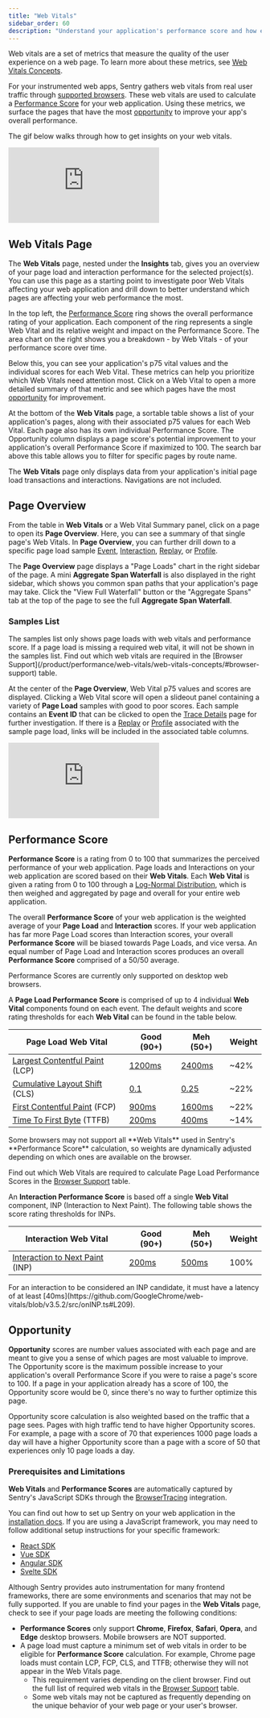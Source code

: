 ```yaml
---
title: "Web Vitals"
sidebar_order: 60
description: "Understand your application's performance score and how each web vital contributes to it. Drill in to explore opportunities to improve your app's overall performance."
---
```


<Include name="feature-available-for-plan-business.mdx" />

Web vitals are a set of metrics that measure the quality of the user experience on a web page. To learn more about these metrics, see [Web Vitals Concepts](/product/insights/web-vitals/web-vitals-concepts/).

For your instrumented web apps, Sentry gathers web vitals from real user traffic through [supported browsers](web-vitals-concepts/#browser-support). These web vitals are used to calculate a [Performance Score](#performance-score) for your web application. Using these metrics, we surface the pages that have the most [opportunity](#opportunity) to improve your app's overall performance.

The gif below walks through how to get insights on your web vitals.

<div style={{"height":"0px","paddingBottom":"calc(56.9796% + 41px)","position":"relative"}}>
  <iframe
    src="https://demo.arcade.software/pSDa9dkXo1yB4HIuGVuz?embed"
    frameborder="0"
    loading="lazy"
    webkitallowfullscreen
    mozallowfullscreen
    allowfullscreen
    style={{"colorScheme":"light","height":"100%","left":"0px","position":"absolute","top":"0px","width":"100%"}}
  ></iframe>
</div>

## Web Vitals Page

The **Web Vitals** page, nested under the **Insights** tab, gives you an overview of your page load and interaction performance for the selected project(s). You can use this page as a starting point to investigate poor Web Vitals affecting your web application and drill down to better understand which pages are affecting your web performance the most.

In the top left, the [Performance Score](#performance-score) ring shows the overall performance rating of your application. Each component of the ring represents a single Web Vital and its relative weight and impact on the Performance Score. The area chart on the right shows you a breakdown - by Web Vitals - of your performance score over time.

Below this, you can see your application's p75 vital values and the individual scores for each Web Vital. These metrics can help you prioritize which Web Vitals need attention most. Click on a Web Vital to open a more detailed summary of that metric and see which pages have the most [opportunity](#opportunity) for improvement.

At the bottom of the **Web Vitals** page, a sortable table shows a list of your application's pages, along with their associated p75 values for each Web Vital. Each page also has its own individual Performance Score. The Opportunity column displays a page score's potential improvement to your application's overall Performance Score if maximized to 100. The search bar above this table allows you to filter for specific pages by route name.

<Note>

The **Web Vitals** page only displays data from your application's initial page load transactions and interactions. Navigations are not included.

</Note>

## Page Overview

From the table in **Web Vitals** or a Web Vital Summary panel, click on a page to open its **Page Overview**. Here, you can see a summary of that single page's Web Vitals. In **Page Overview**, you can further drill down to a specific page load sample [Event](/concepts/key-terms/tracing/trace-view/), [Interaction](/product/insights/web-vitals/web-vitals-concepts/#interaction-to-next-paint-inp), [Replay](/product/explore/session-replay/), or [Profile](/product/explore/profiling/).

The **Page Overview** page displays a "Page Loads" chart in the right sidebar of the page. A mini **Aggregate Span Waterfall** is also displayed in the right sidebar, which shows you common span paths that your application's page may take. Click the "View Full Waterfall" button or the "Aggregate Spans" tab at the top of the page to see the full **Aggregate Span Waterfall**.

### Samples List

<Note>
The samples list only shows page loads with web vitals and performance score. If a page load is missing a required web vital, it will not be shown in the samples list. Find out which web vitals are required in the [Browser Support](/product/performance/web-vitals/web-vitals-concepts/#browser-support) table.
</Note>

At the center of the **Page Overview**, Web Vital p75 values and scores are displayed. Clicking a Web Vital score will open a slideout panel containing a variety of **Page Load** samples with good to poor scores. Each sample contains an **Event ID** that can be clicked to open the [Trace Details](/concepts/key-terms/tracing/trace-view/#product-walkthrough-trace-details-page) page for further investigation. If there is a [Replay](/product/session-replay/) or [Profile](/product/profiling/) associated with the sample page load, links will be included in the associated table columns.

<div style={{"height":"0px","paddingBottom":"calc(56.9796% + 41px)","position":"relative"}}>
  <iframe
    src="https://demo.arcade.software/rFtiXFfPG1CX1QcrgdSf?embed"
    frameborder="0"
    loading="lazy"
    webkitallowfullscreen
    mozallowfullscreen
    allowfullscreen
    style={{position: 'absolute', top: 0, left: 0, width: '100%', height: '100%', colorScheme: 'light'}}
  ></iframe>
</div>

## Performance Score

**Performance Score** is a rating from 0 to 100 that summarizes the perceived performance of your web application. Page loads and Interactions on your web application are scored based on their **Web Vitals**. Each **Web Vital** is given a rating from 0 to 100 through a [Log-Normal Distribution](https://www.desmos.com/calculator/o98tbeyt1t), which is then weighed and aggregated by page and overall for your entire web application.

The overall **Performance Score** of your web application is the weighted average of your **Page Load** and **Interaction** scores. If your web application has far more Page Load scores than Interaction scores, your overall **Performance Score** will be biased towards Page Loads, and vice versa. An equal number of Page Load and Interaction scores produces an overall **Performance Score** comprised of a 50/50 average.

<Note>
Performance Scores are currently only supported on desktop web browsers.
</Note>

A **Page Load Performance Score** is comprised of up to 4 individual **Web Vital** components found on each event. The default weights and score rating thresholds for each **Web Vital** can be found in the table below.

| Page Load Web Vital                                             | Good (90+)                                             | Meh (50+)                                              | Weight |
| --------------------------------------------------------------- | ------------------------------------------------------ | ------------------------------------------------------ | ------ |
| [Largest Contentful Paint](/product/insights/web-vitals/web-vitals-concepts/#largest-contentful-paint-lcp) (LCP) | [1200ms](https://www.desmos.com/calculator/ejhjazajbd) | [2400ms](https://www.desmos.com/calculator/ejhjazajbd) | ~42%   |
| [Cumulative Layout Shift](/product/insights/web-vitals/web-vitals-concepts/#cumulative-layout-shift-cls) (CLS)   | [0.1](https://www.desmos.com/calculator/irdoqfftdf)    | [0.25](https://www.desmos.com/calculator/irdoqfftdf)   | ~22%   |
| [First Contentful Paint](/product/insights/web-vitals/web-vitals-concepts/#first-contentful-paint-fcp) (FCP)     | [900ms](https://www.desmos.com/calculator/gcxbiypuuh)  | [1600ms](https://www.desmos.com/calculator/gcxbiypuuh) | ~22%   |
| [Time To First Byte](/product/insights/web-vitals/web-vitals-concepts/#time-to-first-byte-ttfb) (TTFB)           | [200ms](https://www.desmos.com/calculator/ykzahw9goi)  | [400ms](https://www.desmos.com/calculator/ykzahw9goi)  | ~14%   |

<Note>
Some browsers may not support all **Web Vitals** used in Sentry's **Performance Score** calculation, so weights are dynamically adjusted depending on which ones are available on the browser.

Find out which Web Vitals are required to calculate Page Load Performance Scores in the [Browser Support](/product/insights/web-vitals/web-vitals-concepts/#browser-support) table.
</Note>

An **Interaction Performance Score** is based off a single **Web Vital** component, INP (Interaction to Next Paint). The following table shows the score rating thresholds for INPs.

| Interaction Web Vital                                             | Good (90+)                                           | Meh (50+)                                              | Weight |
| --------------------------------------------------------------- | ------------------------------------------------------ | ------------------------------------------------------ | ------ |
| [Interaction to Next Paint](/product/insights/web-vitals/web-vitals-concepts/#interaction-to-next-paint-inp) (INP)   | [200ms](https://www.desmos.com/calculator/jaqxodpx8d)  | [500ms](https://www.desmos.com/calculator/jaqxodpx8d)  | 100%   |

<Note>
For an interaction to be considered an INP candidate, it must have a latency of at least [40ms](https://github.com/GoogleChrome/web-vitals/blob/v3.5.2/src/onINP.ts#L209).
</Note>

## Opportunity

**Opportunity** scores are number values associated with each page and are meant to give you a sense of which pages are most valuable to improve. The Opportunity score is the maximum possible increase to your application's overall Performance Score if you were to raise a page's score to 100. If a page in your application already has a score of 100, the Opportunity score would be 0, since there's no way to further optimize this page.

Opportunity score calculation is also weighted based on the traffic that a page sees. Pages with high traffic tend to have higher Opportunity scores. For example, a page with a score of 70 that experiences 1000 page loads a day will have a higher Opportunity score than a page with a score of 50 that experiences only 10 page loads a day.

### Prerequisites and Limitations

**Web Vitals** and **Performance Scores** are automatically captured by Sentry's JavaScript SDKs through the [BrowserTracing](/platforms/javascript/configuration/integrations/browsertracing/) integration. 

You can find out how to set up Sentry on your web application in the [installation docs](/platforms/javascript/). If you are using a JavaScript framework, you may need to follow additional setup instructions for your specific framework:

- [React SDK](/platforms/javascript/guides/react/)
- [Vue SDK](/platforms/javascript/guides/vue/)
- [Angular SDK](/platforms/javascript/guides/angular/)
- [Svelte SDK](/platforms/javascript/guides/svelte/)

Although Sentry provides auto instrumentation for many frontend frameworks, there are some environments and scenarios that may not be fully supported. If you are unable to find your pages in the **Web Vitals** page, check to see if your page loads are meeting the following conditions:

- **Performance Scores** only support **Chrome**, **Firefox**, **Safari**, **Opera**, and **Edge** desktop browsers. Mobile browsers are NOT supported.
- A page load must capture a minimum set of web vitals in order to be eligible for **Performance Score** calculation. For example, Chrome page loads must contain LCP, FCP, CLS, and TTFB; otherwise they will not appear in the Web Vitals page.
    - This requirement varies depending on the client browser. Find out the full list of required web vitals in the [Browser Support](/product/insights/web-vitals/web-vitals-concepts/#browser-support) table.
    - Some web vitals may not be captured as frequently depending on the unique behavior of your web page or your user's browser. 
